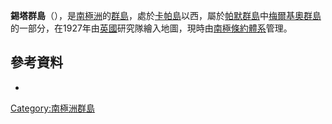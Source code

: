 {{coord|64|19|S|63|1|W|display=title}}

'''錫塔群島'''（{{lang-en|Theta Islands}}），是[[南極洲|南極洲]]的[[群島|群島]]，處於[[卡帕島|卡帕島]]以西，屬於[[帕默群島|帕默群島]]中[[梅爾基奧群島|梅爾基奧群島]]的一部分，在1927年由[[英國|英國]]研究隊繪入地圖，現時由[[南極條約體系|南極條約體系]]管理。

==參考資料==
*{{usgs-gazetteer}}

{{Antarctica-geo-stub}}
[[Category:南極洲群島|Category:南極洲群島]]